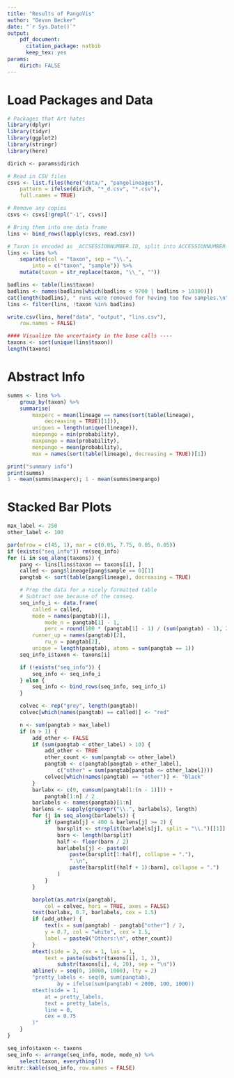 ```yaml
---
title: "Results of PangoVis"
author: "Devan Becker"
date: "`r Sys.Date()`"
output:
    pdf_document:
      citation_package: natbib
      keep_tex: yes
params:
    dirich: FALSE
---
```



# Load Packages and Data

```r
# Packages that Art hates
library(dplyr)
library(tidyr)
library(ggplot2)
library(stringr)
library(here)

dirich <- params$dirich

# Read in CSV files
csvs <- list.files(here("data/", "pangolineages"),
    pattern = ifelse(dirich, "*_d.csv", "*.csv"),
    full.names = TRUE)

# Remove any copies
csvs <- csvs[!grepl("-1", csvs)]

# Bring them into one data frame
lins <- bind_rows(lapply(csvs, read.csv))

# Taxon is encoded as _ACCSESSIONNUMBER.ID, split into ACCESSIONNUMBER and ID
lins <- lins %>%
    separate(col = "taxon", sep = "\\.",
        into = c("taxon", "sample")) %>%
    mutate(taxon = str_replace(taxon, "\\_", ""))

badlins <- table(lins$taxon)
badlins <- names(badlins[which(badlins < 9700 | badlins > 10300)])
cat(length(badlins), " runs were removed for having too few samples.\n")
lins <- filter(lins, !taxon %in% badlins)

write.csv(lins, here("data", "output", "lins.csv"),
    row.names = FALSE)

#### Visualize the uncertainty in the base calls ----
taxons <- sort(unique(lins$taxon))
length(taxons)

```

# Abstract Info

```r
summs <- lins %>%
    group_by(taxon) %>%
    summarise(
        maxperc = mean(lineage == names(sort(table(lineage),
            decreasing = TRUE)[1])),
        uniques = length(unique(lineage)),
        minpango = min(probability),
        maxpango = max(probability),
        menpango = mean(probability),
        max = names(sort(table(lineage), decreasing = TRUE))[1])

print("summary info")
print(summs)
1 - mean(summs$maxperc); 1 - mean(summs$menpango)
```

# Stacked Bar Plots

\scriptsize
```r
max_label <- 250
other_label <- 100

par(mfrow = c(45, 1), mar = c(0.05, 7.75, 0.05, 0.05))
if (exists("seq_info")) rm(seq_info)
for (i in seq_along(taxons)) {
    pang <- lins[lins$taxon == taxons[i], ]
    called <- pang$lineage[pang$sample == 0][1]
    pangtab <- sort(table(pang$lineage), decreasing = TRUE)

    # Prep the data for a nicely formatted table
    # Subtract one because of the conseq.
    seq_info_i <- data.frame(
        called = called,
        mode = names(pangtab)[1],
            mode_n = pangtab[1] - 1,
            perc = round(100 * (pangtab[1] - 1) / (sum(pangtab) - 1), 2),
        runner_up = names(pangtab)[2],
            ru_n = pangtab[2],
        unique = length(pangtab), atoms = sum(pangtab == 1))
    seq_info_i$taxon <- taxons[i]

    if (!exists("seq_info")) {
        seq_info <- seq_info_i
    } else {
        seq_info <- bind_rows(seq_info, seq_info_i)
    }

    colvec <- rep("grey", length(pangtab))
    colvec[which(names(pangtab) == called)] <- "red"

    n <- sum(pangtab > max_label)
    if (n > 1) {
        add_other <- FALSE
        if (sum(pangtab < other_label) > 10) {
            add_other <- TRUE
            other_count <- sum(pangtab <= other_label)
            pangtab <- c(pangtab[pangtab > other_label],
                c("other" = sum(pangtab[pangtab <= other_label])))
            colvec[which(names(pangtab) == "other")] <- "black"
        }
        barlabx <- c(0, cumsum(pangtab[1:(n - 1)])) +
            pangtab[1:n] / 2
        barlabels <- names(pangtab)[1:n]
        barlens <- sapply(gregexpr("\\.", barlabels), length)
        for (j in seq_along(barlabels)) {
            if (pangtab[j] < 400 & barlens[j] >= 2) {
                barsplit <- strsplit(barlabels[j], split = "\\.")[[1]]
                barn <- length(barsplit)
                half <- floor(barn / 2)
                barlabels[j] <- paste0(
                    paste(barsplit[1:half], collapse = "."),
                    ".\n",
                    paste(barsplit[(half + 1):barn], collapse = ".")
                )
            }
        }

        barplot(as.matrix(pangtab),
            col = colvec, hori = TRUE, axes = FALSE)
        text(barlabx, 0.7, barlabels, cex = 1.5)
        if (add_other) {
            text(x = sum(pangtab) - pangtab["other"] / 2,
            y = 0.7, col = "white", cex = 1.5,
            label = paste0("Others:\n", other_count))
        }
        mtext(side = 2, cex = 1, las = 1,
            text = paste(substr(taxons[i], 1, 3),
                substr(taxons[i], 4, 20), sep = "\n"))
        abline(v = seq(0, 10000, 1000), lty = 2)
        "pretty_labels <- seq(0, sum(pangtab),
                by = ifelse(sum(pangtab) < 2000, 100, 1000))
        mtext(side = 1,
            at = pretty_labels,
            text = pretty_labels,
            line = 0,
            cex = 0.75
        )"
    }
}

seq_info$taxon <- taxons
seq_info <- arrange(seq_info, mode, mode_n) %>%
    select(taxon, everything())
knitr::kable(seq_info, row.names = FALSE)
```
